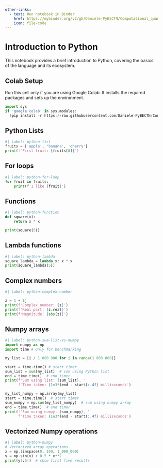 ```yaml
---
other-links:
  - text: Run notebook in Binder
    href: https://mybinder.org/v2/gh/Daniele-PyBECTN/Computational_quantum_optics_lectures/notebooks/?urlpath=lab/tree/notebooks/lecture1/introduction.ipynb
    icon: file-code
---
```

# Introduction to Python

This notebook provides a brief introduction to Python, covering the basics of the language and its ecosystem.

## Colab Setup

Run this cell only if you are using Google Colab. It installs the required packages and sets up the environment.

```python
import sys
if 'google.colab' in sys.modules:
  !pip install -r https://raw.githubusercontent.com/Daniele-PyBECTN/Computational_quantum_optics_lectures/refs/heads/notebooks/requirements.txt
```

## Python Lists

```python
#| label: python-list
fruits = ['apple', 'banana', 'cherry']
print(f'First fruit: {fruits[0]}')
```

## For loops

```python
#| label: python-for-loop
for fruit in fruits:
    print(f'I like {fruit}')
```

## Functions

```python
#| label: python-function
def square(x):
    return x * x

print(square(5))
```

## Lambda functions

```python
#| label: python-lambda
square_lambda = lambda x: x * x
print(square_lambda(5))
```

## Complex numbers

```python
#| label: python-complex-number

z = 1 + 2j
print(f'Complex number: {z}')
print(f'Real part: {z.real}')
print(f'Magnitude: {abs(z)}')
```

## Numpy arrays

```python
#| label: python-sum-list-vs-numpy
import numpy as np
import time # Only for benchmarking

my_list = [i / 1_000_000 for i in range(1_000_000)]

start = time.time() # start timer
sum_list = sum(my_list)  # sum using Python list
end = time.time()  # end timer
print(f'Sum using list: {sum_list}, '
      f'Time taken: {1e3*(end - start):.4f} milliseconds')

my_list_numpy = np.array(my_list)
start = time.time()  # start timer
sum_numpy = np.sum(my_list_numpy)  # sum using numpy array
end = time.time()  # end timer
print(f'Sum using numpy: {sum_numpy}, '
      f'Time taken: {1e3*(end - start):.4f} milliseconds')
```

## Vectorized Numpy operations

```python
#| label: python-numpy
# Vectorized array operations
x = np.linspace(0, 100, 1_000_000)
y = np.sin(x) + 0.5 * x**2
print(y[:5])  # show first five results
```
